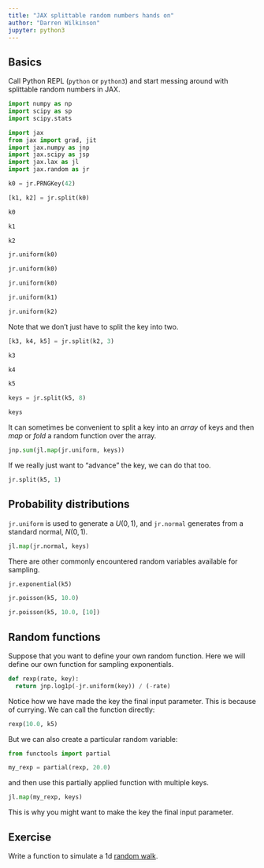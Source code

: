```yaml
---
title: "JAX splittable random numbers hands on"
author: "Darren Wilkinson"
jupyter: python3
---
```


## Basics
Call Python REPL (`python` or `python3`) and start messing around with splittable random numbers in JAX.

```python
import numpy as np
import scipy as sp
import scipy.stats

import jax
from jax import grad, jit
import jax.numpy as jnp
import jax.scipy as jsp
import jax.lax as jl
import jax.random as jr

k0 = jr.PRNGKey(42)

[k1, k2] = jr.split(k0)

k0
```
```python
k1
```
```python
k2
```
```python
jr.uniform(k0)
```
```python
jr.uniform(k0)
```
```python
jr.uniform(k0)
```
```python
jr.uniform(k1)
```
```python
jr.uniform(k2)
```

Note that we don't just have to split the key into two.

```python
[k3, k4, k5] = jr.split(k2, 3)

k3
```
```python
k4
```
```python
k5
```
```python

keys = jr.split(k5, 8)

keys
```

It can sometimes be convenient to split a key into an *array* of keys and then *map* or *fold* a random function over the array.

```python
jnp.sum(jl.map(jr.uniform, keys))
```

If we really just want to "advance" the key, we can do that too.

```python
jr.split(k5, 1)
```

## Probability distributions
`jr.uniform` is used to generate a $U(0,1)$, and `jr.normal` generates from a standard normal, $N(0,1)$.

```python
jl.map(jr.normal, keys)
```

There are other commonly encountered random variables available for sampling.

```python
jr.exponential(k5)
```
```python
jr.poisson(k5, 10.0)
```
```python
jr.poisson(k5, 10.0, [10])
```

## Random functions
Suppose that you want to define your own random function. Here we will define our own function for sampling exponentials.

```python
def rexp(rate, key):
  return jnp.log1p(-jr.uniform(key)) / (-rate)
```

Notice how we have made the key the final input parameter. This is because of currying. We can call the function directly:

```python
rexp(10.0, k5)
```

But we can also create a particular random variable:

```python
from functools import partial

my_rexp = partial(rexp, 20.0)
```

and then use this partially applied function with multiple keys.

```python
jl.map(my_rexp, keys)
```

This is why you might want to make the key the final input parameter.

## Exercise

Write a function to simulate a 1d [random walk](https://en.wikipedia.org/wiki/Random_walk).



